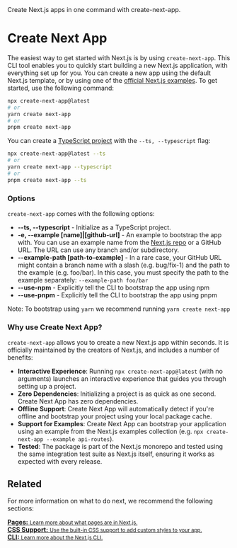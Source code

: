 <PageMeta>
   Create Next.js apps in one command with create-next-app.
</PageMeta>

# Create Next App

The easiest way to get started with Next.js is by using `create-next-app`. This CLI tool enables you to quickly start building a new Next.js application, with everything set up for you. You can create a new app using the default Next.js template, or by using one of the [official Next.js examples](https://github.com/vercel/next.js/tree/canary/examples). To get started, use the following command:

```bash
npx create-next-app@latest
# or
yarn create next-app
# or
pnpm create next-app
```

You can create a [TypeScript project](https://github.com/vercel/next.js/blob/canary/docs/basic-features/typescript.md) with the `--ts, --typescript` flag:

```bash
npx create-next-app@latest --ts
# or
yarn create next-app --typescript
# or
pnpm create next-app --ts
```

### Options

`create-next-app` comes with the following options:

- **--ts, --typescript** - Initialize as a TypeScript project.
- **-e, --example [name]|[github-url]** - An example to bootstrap the app with. You can use an example name from the [Next.js repo](https://github.com/vercel/next.js/tree/canary/examples) or a GitHub URL. The URL can use any branch and/or subdirectory.
- **--example-path [path-to-example]** - In a rare case, your GitHub URL might contain a branch name with a slash (e.g. bug/fix-1) and the path to the example (e.g. foo/bar). In this case, you must specify the path to the example separately: `--example-path foo/bar`
- **--use-npm** - Explicitly tell the CLI to bootstrap the app using npm
- **--use-pnpm** - Explicitly tell the CLI to bootstrap the app using pnpm

Note: To bootstrap using `yarn` we recommend running `yarn create next-app`

### Why use Create Next App?

`create-next-app` allows you to create a new Next.js app within seconds. It is officially maintained by the creators of Next.js, and includes a number of benefits:

- **Interactive Experience**: Running `npx create-next-app@latest` (with no arguments) launches an interactive experience that guides you through setting up a project.
- **Zero Dependencies**: Initializing a project is as quick as one second. Create Next App has zero dependencies.
- **Offline Support**: Create Next App will automatically detect if you're offline and bootstrap your project using your local package cache.
- **Support for Examples**: Create Next App can bootstrap your application using an example from the Next.js examples collection (e.g. `npx create-next-app --example api-routes`).
- **Tested**: The package is part of the Next.js monorepo and tested using the same integration test suite as Next.js itself, ensuring it works as expected with every release.

## Related

For more information on what to do next, we recommend the following sections:

<div className="card">
  <a href="/docs/basic-features/pages.md">
    <b>Pages:</b>
    <small>Learn more about what pages are in Next.js.</small>
  </a>
</div>

<div className="card">
  <a href="/docs/basic-features/built-in-css-support.md">
    <b>CSS Support:</b>
    <small>Use the built-in CSS support to add custom styles to your app.</small>
  </a>
</div>

<div className="card">
  <a href="/docs/api-reference/cli.md">
    <b>CLI:</b>
    <small>Learn more about the Next.js CLI.</small>
  </a>
</div>


